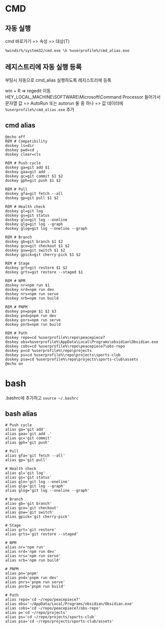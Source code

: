 # CMD

## 자동 실행

cmd 바로가기 => 속성 => 대상(T)

```
%windir%/system32/cmd.exe \k %userprofile%/cmd_alias.exe
```

## 레지스트리에 자동 실행 등록

부팅시 자동으로 cmd_alias 실행하도록 레지스트리에 등록

win + R => regedit 이동\
HEY_LOCAL_MACHINE\\SOFTWARE\\Microsoft\\Command Processor 들어가서\
문자열 값 => AutoRun 또는 autorun 둘 중 하나 => 값 데이터에 `%userprofile%/cmd_alias.exe` 추가

## cmd alias

```
@echo off
REM # Compatibility
doskey ls=dir
doskey pwd=cd ,
doskey clear=cls

REM # Push cycle
doskey ga=git add $1
doskey gaa=git add .
doskey gc=git commit $1 $2
doskey gph=git push $1 $2

REM # Pull
doskey gfa=git fetch --all
doskey gp=git pull $1 $2

REM # Health check
doskey gl=git log
doskey gs=git status
doskey glo=git log --oneline
doskey glg=git log --graph
doskey glog=git log --oneline --graph

REM # Branch
doskey gb=git branch $1 $2
doskey gco=git checkout $1 $2
doskey gsw=git switch $1 $2
doskey gpick=git cherry-pick $1 $2

REM # Stage
doskey grt=git restore $1 $2
doskey grts=git restore --staged $1

REM # NPM
doskey nr=npm run $1
doskey nrd=npm run dev
doskey nrs=npm run serve
doskey nrb=npm run build

REM # PNPM
doskey pn=pnpm $1 $2 $3
doskey pnd=pnpm run dev
doskey pnrs=npm run serve
doskey pnrb=npm run build

REM # Path
doskey repo=cd %userprofile%\repo\peacepiece7
doskey obs=%userprofile%\AppData\Local\Programs\obsidian\Obsidian.exe
doskey cobs=cd %userprofile%\repo\peacepiece7\obs-repo
doskey p=cd %userprofile%\repo\projects
doskey ps=cd %userprofile%\repo\projects\sports-club
doskey psa=cd %userprofile%\repo\projects\sports-club\assets
@echo on
```

# bash

.bashrc에 추가하고 `source ~/.bashrc`

## bash alias

```
# Push cycle
alias ga='git add'
alias gaa='git add .'
alias gc='git commit'
alias gph='git push'

# Pull
alias gfa='git fetch --all'
alias gp='git pull'

# Health check
alias gl='git log'
alias gs='git status'
alias glo='git log --oneline'
alias glg='git log --graph'
alias glog='git log --oneline --graph'

# Branch
alias gb='git branch'
alias gco='git checkout'
alias gsw='git switch'
alias gpick='git cherry-pick'

# Stage
alias grt='git restore'
alias grts='git restore --staged'

# NPM
alias nr='npm run'
alias nrd='npm run dev'
alias nrs='npm run serve'
alias nrb='npm run build'

# PNPM
alias pn='pnpm'
alias pnd='pnpm run dev'
alias pnrs='pnpm run serve'
alias pnrb='pnpm run build'

# Path
alias repo='cd ~/repo/peacepiece7'
alias obs='~/AppData/Local/Programs/obsidian/Obsidian.exe'
alias cobs='cd ~/repo/peacepiece7/obs-repo'
alias p='cd ~/repo/projects'
alias ps='cd ~/repo/projects/sports-club'
alias psa='cd ~/repo/projects/sports-club/assets'
```
